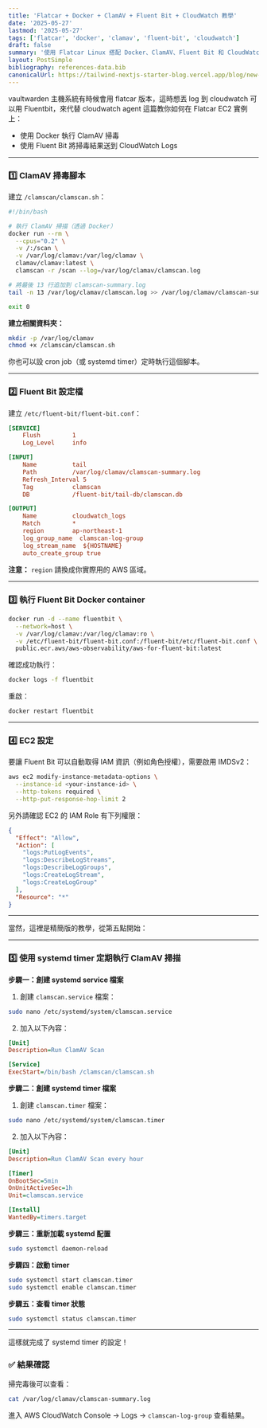 ```yaml
---
title: 'Flatcar + Docker + ClamAV + Fluent Bit + CloudWatch 教學'
date: '2025-05-27'
lastmod: '2025-05-27'
tags: ['flatcar', 'docker', 'clamav', 'fluent-bit', 'cloudwatch']
draft: false
summary: '使用 Flatcar Linux 搭配 Docker、ClamAV、Fluent Bit 和 CloudWatch 進行日誌和安全性管理的完整教學'
layout: PostSimple
bibliography: references-data.bib
canonicalUrl: https://tailwind-nextjs-starter-blog.vercel.app/blog/new-features-in-v1/
---
```


vaultwarden 主機系統有時候會用 flatcar 版本，這時想丟 log 到 cloudwatch 可以用 Fluentbit，來代替 cloudwatch agent
這篇教你如何在 Flatcar EC2 實例上：

- 使用 Docker 執行 ClamAV 掃毒
- 使用 Fluent Bit 將掃毒結果送到 CloudWatch Logs

---

### 1️⃣ ClamAV 掃毒腳本

建立 `/clamscan/clamscan.sh`：

```bash
#!/bin/bash

# 執行 ClamAV 掃描（透過 Docker）
docker run --rm \
  --cpus="0.2" \
  -v /:/scan \
  -v /var/log/clamav:/var/log/clamav \
  clamav/clamav:latest \
  clamscan -r /scan --log=/var/log/clamav/clamscan.log

# 將最後 13 行追加到 clamscan-summary.log
tail -n 13 /var/log/clamav/clamscan.log >> /var/log/clamav/clamscan-summary.log

exit 0
```

**建立相關資料夾：**

```bash
mkdir -p /var/log/clamav
chmod +x /clamscan/clamscan.sh
```

你也可以設 cron job（或 systemd timer）定時執行這個腳本。

---

### 2️⃣ Fluent Bit 設定檔

建立 `/etc/fluent-bit/fluent-bit.conf`：

```ini
[SERVICE]
    Flush         1
    Log_Level     info

[INPUT]
    Name          tail
    Path          /var/log/clamav/clamscan-summary.log
    Refresh_Interval 5
    Tag           clamscan
    DB            /fluent-bit/tail-db/clamscan.db

[OUTPUT]
    Name          cloudwatch_logs
    Match         *
    region        ap-northeast-1
    log_group_name  clamscan-log-group
    log_stream_name  ${HOSTNAME}
    auto_create_group true
```

**注意：** `region` 請換成你實際用的 AWS 區域。

---

### 3️⃣ 執行 Fluent Bit Docker container

```bash
docker run -d --name fluentbit \
  --network=host \
  -v /var/log/clamav:/var/log/clamav:ro \
  -v /etc/fluent-bit/fluent-bit.conf:/fluent-bit/etc/fluent-bit.conf \
  public.ecr.aws/aws-observability/aws-for-fluent-bit:latest
```

確認成功執行：

```bash
docker logs -f fluentbit
```

重啟：

```bash
docker restart fluentbit
```

---

### 4️⃣ EC2 設定

要讓 Fluent Bit 可以自動取得 IAM 資訊（例如角色授權），需要啟用 IMDSv2：

```bash
aws ec2 modify-instance-metadata-options \
  --instance-id <your-instance-id> \
  --http-tokens required \
  --http-put-response-hop-limit 2
```

另外請確認 EC2 的 IAM Role 有下列權限：

```json
{
  "Effect": "Allow",
  "Action": [
    "logs:PutLogEvents",
    "logs:DescribeLogStreams",
    "logs:DescribeLogGroups",
    "logs:CreateLogStream",
    "logs:CreateLogGroup"
  ],
  "Resource": "*"
}
```

---

當然，這裡是精簡版的教學，從第五點開始：

---

### 5️⃣ 使用 **systemd timer** 定期執行 ClamAV 掃描

**步驟一：創建 systemd service 檔案**

1. 創建 `clamscan.service` 檔案：

```bash
sudo nano /etc/systemd/system/clamscan.service
```

2. 加入以下內容：

```ini
[Unit]
Description=Run ClamAV Scan

[Service]
ExecStart=/bin/bash /clamscan/clamscan.sh
```

**步驟二：創建 systemd timer 檔案**

1. 創建 `clamscan.timer` 檔案：

```bash
sudo nano /etc/systemd/system/clamscan.timer
```

2. 加入以下內容：

```ini
[Unit]
Description=Run ClamAV Scan every hour

[Timer]
OnBootSec=5min
OnUnitActiveSec=1h
Unit=clamscan.service

[Install]
WantedBy=timers.target
```

**步驟三：重新加載 systemd 配置**

```bash
sudo systemctl daemon-reload
```

**步驟四：啟動 timer**

```bash
sudo systemctl start clamscan.timer
sudo systemctl enable clamscan.timer
```

**步驟五：查看 timer 狀態**

```bash
sudo systemctl status clamscan.timer
```

---

這樣就完成了 systemd timer 的設定！

### ✅ 結果確認

掃完毒後可以查看：

```bash
cat /var/log/clamav/clamscan-summary.log
```

進入 AWS CloudWatch Console → Logs → `clamscan-log-group` 查看結果。
